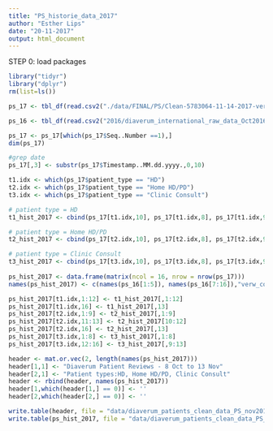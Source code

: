 ```yaml
---
title: "PS_historie_data_2017"
author: "Esther Lips"
date: "20-11-2017"
output: html_document
---
```


STEP 0: load packages
```r
library("tidyr")
library("dplyr")
rm(list=ls())
```

```r
ps_17 <- tbl_df(read.csv2("./data/FINAL/PS/Clean-5783064-11-14-2017-verwerkingcode.csv", sep=',', header=T, colClasses = "character", skip=2, encoding="UTF-8"))

ps_16 <- tbl_df(read.csv2("2016/diaverum_international_raw_data_Oct2016.csv", sep=';', header=T, colClasses = "character", skip=3, encoding="UTF-8"))

ps_17 <- ps_17[which(ps_17$Seq..Number ==1),]
dim(ps_17)

#grep date
ps_17[,3] <- substr(ps_17$Timestamp..MM.dd.yyyy.,0,10)

t1.idx <- which(ps_17$patient_type == "HD")
t2.idx <- which(ps_17$patient_type == "Home HD/PD")
t3.idx <- which(ps_17$patient_type == "Clinic Consult")

# patient type = HD
t1_hist_2017 <- cbind(ps_17[t1.idx,10], ps_17[t1.idx,8], ps_17[t1.idx,9], ps_17[t1.idx,1], ps_17[t1.idx,3], ps_17[t1.idx,62], ps_17[t1.idx,36], ps_17[t1.idx,37], ps_17[t1.idx,38], ps_17[t1.idx,39], ps_17[t1.idx,40], ps_17[t1.idx,41], ps_17[t1.idx,63])

# patient type = Home HD/PD
t2_hist_2017 <- cbind(ps_17[t2.idx,10], ps_17[t2.idx,8], ps_17[t2.idx,9], ps_17[t2.idx,1], ps_17[t2.idx,3], ps_17[t2.idx,62], ps_17[t2.idx,43], ps_17[t2.idx,44], ps_17[t2.idx,45], ps_17[t2.idx,47], ps_17[t2.idx,48], ps_17[t2.idx,46], ps_17[t2.idx,63])

# patient type = Clinic Consult
t3_hist_2017 <- cbind(ps_17[t3.idx,10], ps_17[t3.idx,8], ps_17[t3.idx,9], ps_17[t3.idx,1], ps_17[t3.idx,3], ps_17[t3.idx,62], ps_17[t3.idx,50], ps_17[t3.idx,51], ps_17[t3.idx,55], ps_17[t3.idx,53], ps_17[t3.idx,52], ps_17[t3.idx,54], ps_17[t3.idx,63])
  
ps_hist_2017 <- data.frame(matrix(ncol = 16, nrow = nrow(ps_17)))
names(ps_hist_2017) <- c(names(ps_16[1:5]), names(ps_16[7:16]),"verw_code")

ps_hist_2017[t1.idx,1:12] <- t1_hist_2017[,1:12]
ps_hist_2017[t1.idx,16] <- t1_hist_2017[,13]
ps_hist_2017[t2.idx,1:9] <- t2_hist_2017[,1:9]
ps_hist_2017[t2.idx,11:13] <- t2_hist_2017[10:12]
ps_hist_2017[t2.idx,16] <- t2_hist_2017[,13]
ps_hist_2017[t3.idx,1:8] <- t3_hist_2017[,1:8]
ps_hist_2017[t3.idx,12:16] <- t3_hist_2017[,9:13]

header <- mat.or.vec(2, length(names(ps_hist_2017)))
header[1,1] <- "Diaverum Patient Reviews - 8 Oct to 13 Nov"
header[2,1] <- "Patient types:HD, Home HD/PD, Clinic Consult"
header <- rbind(header, names(ps_hist_2017))
header[1,which(header[1,] == 0)] <- ''
header[2,which(header[2,] == 0)] <- ''

write.table(header, file = "data/diaverum_patients_clean_data_PS_nov2017.csv", row.names=F, col.names=F,fileEncoding = "UTF-8",sep=',')
write.table(ps_hist_2017, file = "data/diaverum_patients_clean_data_PS_nov2017.csv", row.names=F, col.names=F, fileEncoding = "UTF-8", sep=',',append=TRUE)
```